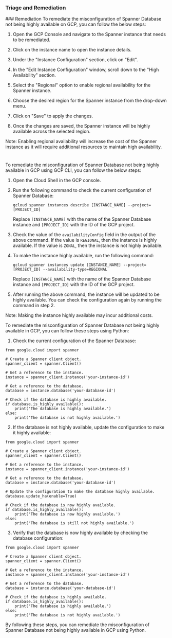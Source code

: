 
### Triage and Remediation
<Tabs>
<Tab title='Remediation'>
### Remediation

<AccordionGroup>
<Accordion title='Using Console' defaultOpen='true'>
To remediate the misconfiguration of Spanner Database not being highly available on GCP, you can follow the below steps:

1. Open the GCP Console and navigate to the Spanner instance that needs to be remediated.

2. Click on the instance name to open the instance details.

3. Under the "Instance Configuration" section, click on "Edit".

4. In the "Edit Instance Configuration" window, scroll down to the "High Availability" section.

5. Select the "Regional" option to enable regional availability for the Spanner instance.

6. Choose the desired region for the Spanner instance from the drop-down menu.

7. Click on "Save" to apply the changes.

8. Once the changes are saved, the Spanner instance will be highly available across the selected region.

Note: Enabling regional availability will increase the cost of the Spanner instance as it will require additional resources to maintain high availability.

#
</Accordion>

<Accordion title='Using CLI'>
To remediate the misconfiguration of Spanner Database not being highly available in GCP using GCP CLI, you can follow the below steps:

1. Open the Cloud Shell in the GCP console.

2. Run the following command to check the current configuration of Spanner Database:

   ```
   gcloud spanner instances describe [INSTANCE_NAME] --project=[PROJECT_ID]
   ```

   Replace `[INSTANCE_NAME]` with the name of the Spanner Database instance and `[PROJECT_ID]` with the ID of the GCP project.

3. Check the value of the `availabilityConfig` field in the output of the above command. If the value is `REGIONAL`, then the instance is highly available. If the value is `ZONAL`, then the instance is not highly available.

4. To make the instance highly available, run the following command:

   ```
   gcloud spanner instances update [INSTANCE_NAME] --project=[PROJECT_ID] --availability-type=REGIONAL
   ```

   Replace `[INSTANCE_NAME]` with the name of the Spanner Database instance and `[PROJECT_ID]` with the ID of the GCP project.

5. After running the above command, the instance will be updated to be highly available. You can check the configuration again by running the command in step 2.

Note: Making the instance highly available may incur additional costs.
</Accordion>

<Accordion title='Using Python'>
To remediate the misconfiguration of Spanner Database not being highly available in GCP, you can follow these steps using Python:

1. Check the current configuration of the Spanner Database:
```
from google.cloud import spanner

# Create a Spanner client object.
spanner_client = spanner.Client()

# Get a reference to the instance.
instance = spanner_client.instance('your-instance-id')

# Get a reference to the database.
database = instance.database('your-database-id')

# Check if the database is highly available.
if database.is_highly_available():
    print('The database is highly available.')
else:
    print('The database is not highly available.')
```

2. If the database is not highly available, update the configuration to make it highly available:
```
from google.cloud import spanner

# Create a Spanner client object.
spanner_client = spanner.Client()

# Get a reference to the instance.
instance = spanner_client.instance('your-instance-id')

# Get a reference to the database.
database = instance.database('your-database-id')

# Update the configuration to make the database highly available.
database.update_ha(enable=True)

# Check if the database is now highly available.
if database.is_highly_available():
    print('The database is now highly available.')
else:
    print('The database is still not highly available.')
```

3. Verify that the database is now highly available by checking the database configuration:
```
from google.cloud import spanner

# Create a Spanner client object.
spanner_client = spanner.Client()

# Get a reference to the instance.
instance = spanner_client.instance('your-instance-id')

# Get a reference to the database.
database = instance.database('your-database-id')

# Check if the database is highly available.
if database.is_highly_available():
    print('The database is highly available.')
else:
    print('The database is not highly available.')
```

By following these steps, you can remediate the misconfiguration of Spanner Database not being highly available in GCP using Python.
</Accordion>

</AccordionGroup>
</Tab>
</Tabs>
